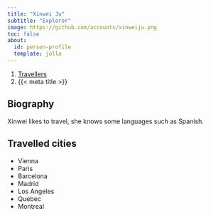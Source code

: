 ```yaml
---
title: "Xinwei Ju"
subtitle: "Explorer"
image: https://github.com/accounts/xinweiju.png
toc: false
about:
  id: person-profile
  template: jolla
---
```


```{=html}
<nav aria-label="breadcrumb">
  <ol class="breadcrumb">
    <li class="breadcrumb-item"><a href="../travellers.html">Travellers</a></li>
    <li class="breadcrumb-item active" aria-current="page">{{< meta title >}}</li>
  </ol>
</nav>
```

:::{#person-profile}
:::

## Biography

Xinwei likes to travel, she knows some languages such as Spanish.

## Travelled cities

- Vienna
- Paris
- Barcelona
- Madrid
- Los Angeles
- Quebec
- Montreal

